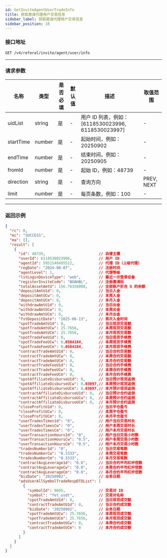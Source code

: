 ```yaml
---
id: GetInviteAgentUserTradeInfo
title: 获取邀请代理用户交易信息
sidebar_label: 获取邀请代理用户交易信息
sidebar_position: 10
---
```


### 接口地址
`GET /v4/referal/invite/agent/user/info`

---

### 请求参数

| 名称        | 类型   | 是否必填 | 默认值 | 描述                                    | 取值范围   |
|-------------|--------|----------|--------|-----------------------------------------|------------|
| uidList     | string | 是       | -      | 用户 ID 列表，例如：[6118530023996, 6118530023997] | -          |
| startTime   | number | 是       | -      | 起始时间，例如：20250902                | -          |
| endTime     | number | 是       | -      | 结束时间，例如：20250905                | -          |
| fromId      | number | 是       | -      | 起始 ID，例如：48739                    | -          |
| direction   | string | 是       | -      | 查询方向                                | PREV, NEXT |
| limit       | number | 是       | -      | 每页条数，例如：100                     | -          |

---

### 返回示例

```json
{
  "rc": 0,
  "mc": "SUCCESS",
  "ma": [],
  "result": [
    {
      "id": 48739,                        // 自增主键
      "userId": 6118530023996,            // 用户 ID
      "agentId": 5951540495512,           // 代理 ID（上级代理）
      "regDate": "2024-08-07",            // 注册时间
      "agentLevel": 1,                    // 代理等级
      "lstLoginDeviceType": "web",        // 最近一次登录设备
      "registerInviteCode": "BOAHBL",     // 注册邀请码
      "totalAssetAmtU": 156.76358008,     // 全部账户折合 U 的余额
      "depositAmtU1d": 0,                 // 当日入金
      "depositAmtUCw": 0,                 // 本周入金
      "depositAmtUCm": 0,                 // 本月入金
      "withdrawAmtU1d": 0,                // 当日出金
      "withdrawAmtUCw": 0,                // 本周出金
      "withdrawAmtUCm": 0,                // 本月出金
      "fstDepositDate": "2025-06-13",     // 首次入金时间
      "spotTradeAmtU1d": 0,               // 当日现货交易额
      "spotTradeAmtUCw": 25.7656,         // 本周现货交易额
      "spotTradeAmtUCm": 25.7656,         // 本月现货交易额
      "spotTradeFeeU1d": 0,               // 当日现货手续费
      "spotTradeFeeUCw": 0.0504184,       // 本周现货手续费
      "spotTradeFeeUCm": 0.0504184,       // 本月现货手续费
      "contractTradeAmtU1d": 0,           // 当日合约交易额
      "contractTradeAmtUCw": 0,           // 本周合约交易额
      "contractTradeAmtUCm": 0,           // 本月合约交易额
      "contractTradeFeeU1d": 0,           // 当日合约手续费
      "contractTradeFeeUCw": 0,           // 本周合约手续费
      "contractTradeFeeUCm": 0,           // 本月合约手续费
      "spotAffiliateDisburseU1d": 0,      // 当日预计现货返佣
      "spotAffiliateDisburseUCw": 0.03097,// 本周预计现货返佣
      "spotAffiliateDisburseUCm": 0.03097,// 本月预计现货返佣
      "contractAffiliateDisburseU1d": 0,  // 当日预计合约返佣
      "contractAffiliateDisburseUCw": 0,  // 本周预计合约返佣
      "contractAffiliateDisburseUCm": 0,  // 本月预计合约返佣
      "closeProfitU1d": 0,                // 当日平仓盈亏
      "closeProfitUCw": 0,                // 本周平仓盈亏
      "closeProfitUCm": 0,                // 本月平仓盈亏
      "userTradesTimes1d": "0",           // 用户当日交易时长
      "userTradesTimesCw": "0",           // 用户本周交易时长
      "userTradesTimesCm": "0",           // 用户本月交易时长
      "userTransactionHours1d": "0",      // 用户当日交易小时数
      "userTransactionHoursCw": "0.5",    // 用户本周交易小时数
      "userTransactionHoursCm": "0.5",    // 用户本月交易小时数
      "tradesNumber1d": "0",              // 当日交易笔数
      "tradesNumberCw": "0.3333",         // 本周交易笔数
      "tradesNumberCm": "0.3333",         // 本月交易笔数
      "contractAvgLeverage1d": "0.0",     // 当日合约平均杠杆倍数
      "contractAvgLeverageCw": "0.0",     // 本周合约平均杠杆倍数
      "contractAvgLeverageCm": "0.0",     // 本月合约平均杠杆倍数
      "bizDate": "20250902",              // 业务日期
      "adsUserAllSymbolTradeRespDTOList": [
        {
          "symbolId": 9605,               // 交易对 ID
          "symbol": "fet_usdt",           // 交易对名称
          "spotTradeAmtU1d": 0,           // 当日现货成交额
          "contractTradeAmtU1d": 0,       // 当日合约成交额
          "bizDate": "20250902",          // 业务日期
          "spotTradeAmtUCw": 25.7656,     // 本周现货成交额
          "spotTradeAmtUCm": 25.7656,     // 本月现货成交额
          "contractTradeAmtUCw": 0,       // 本周合约成交额
          "contractTradeAmtUCm": 0        // 本月合约成交额
        }
      ]
    }
  ]
}

